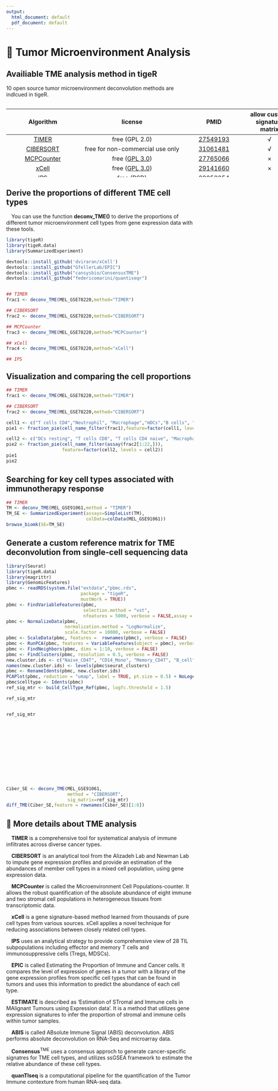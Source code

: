---
output:
  html_document: default
  pdf_document: default
---
# 🌱 Tumor Microenvironment Analysis

## Availiable TME analysis method in tigeR

10 open source tumor microenvironment deconvolution methods are indlcued in tigeR.

::: {style="width:780px; height:200px; overflow-y: scroll; overflow-x: hidden;"}
|                                 Algorithm                                  |                                                    license                                                    |                         PMID                          |  allow custom signature matrix  |
|:--------------------:|:------------------------------:|:----------------:|:--------------:|
|                    [TIMER](http://cistrome.org/TIMER/)                     |                                                free (GPL 2.0)                                                 | [27549193](https://pubmed.ncbi.nlm.nih.gov/27549193/) | √ |
|                [CIBERSORT](https://cibersortx.stanford.edu/)                |                                       free for non-commercial use only                                        | [31061481](https://pubmed.ncbi.nlm.nih.gov/31061481/) | √ |
|             [MCPCounter](https://github.com/ebecht/MCPcounter)             |               free ([GPL 3.0](https://github.com/ebecht/MCPcounter/blob/master/Source/License))               | [27765066](https://pubmed.ncbi.nlm.nih.gov/27765066/) | × |
|                      [xCell](http://xcell.ucsf.edu/)                       |                  free ([GPL 3.0](https://github.com/dviraran/xCell/blob/master/DESCRIPTION))                  | [29141660](https://pubmed.ncbi.nlm.nih.gov/29141660/) | × |
|             [IPS](https://github.com/icbi-lab/Immunophenogram)             |                                                  free (BSD)                                                   | [28052254](https://pubmed.ncbi.nlm.nih.gov/28052254/) | × |
|             [EPIC](https://gfellerlab.shinyapps.io/EPIC_1-1/)              | free for non-commercial use only ([Academic License](https://github.com/GfellerLab/EPIC/blob/master/LICENSE)) | [29130882](https://pubmed.ncbi.nlm.nih.gov/29130882/) | √ |
|           [ESTIMATE](https://gfellerlab.shinyapps.io/EPIC_1-1/)            |               free ([GPL 2.0](https://bioinformatics.mdanderson.org/public-software/estimate/))               | [24113773](https://pubmed.ncbi.nlm.nih.gov/24113773/) | × |
|              [ABIS](https://giannimonaco.shinyapps.io/ABIS/)               |                            free ([GPL 2.0](https://github.com/giannimonaco/ABIS))                             | [30726743](https://pubmed.ncbi.nlm.nih.gov/30726743/) | √ |
| [ConsensusTME](https://olliecast.shinyapps.io/Deconvolution_Benchmarking/) |              free ([GPL 3.0](https://github.com/cansysbio/ConsensusTME/blob/master/LICENSE.md))               | [31641033](https://pubmed.ncbi.nlm.nih.gov/31641033/) | × |
|       [quanTIseq](http://icbi.at/software/quantiseq/doc/index.html)        |                                                  free (BSD)                                                   | [31126321](https://pubmed.ncbi.nlm.nih.gov/31126321/) | × |
:::

## Derive the proportions of different TME cell types

 You can use the function **deconv_TME()** to derive the proportions of different tumor microenvironment cell types from gene expression data with these tools.
```{r include=FALSE}
library(tigeR)
library(tigeR.data)
library(SummarizedExperiment)
```

```{r}
devtools::install_github('dviraran/xCell')
devtools::install_github("GfellerLab/EPIC")
devtools::install_github("cansysbio/ConsensusTME")
devtools::install_github("federicomarini/quantiseqr")
```
::: {style="width:780px; height:200px; overflow-y: scroll; overflow-x: hidden;"}
```{r echo=TRUE, message=FALSE, warning=FALSE}
## TIMER
frac1 <- deconv_TME(MEL_GSE78220,method="TIMER")

## CIBERSORT
frac2 <- deconv_TME(MEL_GSE78220,method="CIBERSORT")

## MCPCounter
frac3 <- deconv_TME(MEL_GSE78220,method="MCPCounter")

## xCell
frac4 <- deconv_TME(MEL_GSE78220,method="xCell")

## IPS
frac5 <- deconv_TME(MEL_GSE78220,method="IPS")

## EPIC
frac6 <- deconv_TME(MEL_GSE78220,method="epic")

## ESTIMATE
frac7 <- deconv_TME(MEL_GSE78220,method="ESTIMATE")

## ABIS
frac8 <- deconv_TME(MEL_GSE78220,method="ABIS")

## ConsensusTME
frac9 <- deconv_TME(MEL_GSE78220,method="ConsensusTME")

## quanTIseq
frac10 <- deconv_TME(MEL_GSE78220,method="quanTIseq")
```
:::

## Visualization and comparing the cell proportions

```{r echo=TRUE, fig.width=26}
## TIMER
frac1 <- deconv_TME(MEL_GSE78220,method="TIMER")

## CIBERSORT
frac2 <- deconv_TME(MEL_GSE78220,method="CIBERSORT")

cell1 <- c("T cells CD4","Neutrophil", "Macrophage","mDCs","B cells", "T cells CD8")
pie1 <- fraction_pie(cell_name_filter(frac1),feature=factor(cell1, levels = cell1))

cell2 <- c("DCs resting", "T cells CD8", "T cells CD4 naive", "Macrophages M2", "Yd T cells", "Monocytes","Mast cells resting", "Neutrophils", "Tregs","B cells naive")
pie2 <- fraction_pie(cell_name_filter(assay(frac2[1:22,])),
                     feature=factor(cell2, levels = cell2))
pie1
pie2
```

## Searching for key cell types associated with immunotherapy response

```{r echo=TRUE, message=FALSE, warning=FALSE}
## TIMER
TM <- deconv_TME(MEL_GSE91061,method = "TIMER")
TM_SE <- SummarizedExperiment(assays=SimpleList(TM),
                              colData=colData(MEL_GSE91061))
browse_biomk(SE=TM_SE)
```

## Generate a custom reference matrix for TME deconvolution from single-cell sequencing data
```{r message=FALSE, warning=FALSE}
library(Seurat)
library(tigeR.data)
library(magrittr)
library(GenomicFeatures)
pbmc <- readRDS(system.file("extdata","pbmc.rds",
                            package = "tigeR",
                            mustWork = TRUE))
pbmc <- FindVariableFeatures(pbmc, 
                             selection.method = "vst", 
                             nfeatures = 5000, verbose = FALSE,assay = "RNA")
pbmc <- NormalizeData(pbmc, 
                      normalization.method = "LogNormalize", 
                      scale.factor = 10000, verbose = FALSE)
pbmc <- ScaleData(pbmc, features =  rownames(pbmc), verbose = FALSE)
pbmc <- RunPCA(pbmc, features = VariableFeatures(object = pbmc), verbose = FALSE)
pbmc <- FindNeighbors(pbmc, dims = 1:10, verbose = FALSE)
pbmc <- FindClusters(pbmc, resolution = 0.5, verbose = FALSE)
new.cluster.ids <- c("Naive_CD4T", "CD14_Mono", "Memory_CD4T", "B_cell", "CD8T", "FCGR3A_Mono", "NK", "DC", "Platelet")
names(new.cluster.ids) <- levels(pbmc$seurat_clusters)
pbmc <- RenameIdents(pbmc, new.cluster.ids)
PCAPlot(pbmc, reduction = "umap", label = TRUE, pt.size = 0.5) + NoLegend()
pbmc$celltype <- Idents(pbmc)
ref_sig_mtr <- build_CellType_Ref(pbmc, logfc.threshold = 1.5)
```

```{r eval=FALSE}
ref_sig_mtr
```

::: {style="width:780px; height:200px; overflow-y: scroll; overflow-x: hidden;"}
```{r eval=TRUE,message=FALSE, warning=FALSE}
ref_sig_mtr
```
:::

```{r message=FALSE, warning=FALSE}
Ciber_SE <- deconv_TME(MEL_GSE91061,
                       method = "CIBERSORT",
                       sig_matrix=ref_sig_mtr)
diff_TME(Ciber_SE,feature = rownames(Ciber_SE)[1:8])
```

## 📝 More details about TME analysis {.unnumbered}

 **TIMER** is a comprehensive tool for systematical analysis of immune infiltrates across diverse cancer types.

 **CIBERSORT** is an analytical tool from the Alizadeh Lab and Newman Lab to impute gene expression profiles and provide an estimation of the abundances of member cell types in a mixed cell population, using gene expression data.

 **MCPCounter** is called the Microenvironment Cell Populations-counter. It allows the robust quantification of the absolute abundance of eight immune and two stromal cell populations in heterogeneous tissues from transcriptomic data.

 **xCell** is a gene signature-based method learned from thousands of pure cell types from various sources. xCell applies a novel technique for reducing associations between closely related cell types.

 **IPS** uses an analytical strategy to provide comprehensive view of 28 TIL subpopulations including effector and memory T cells and immunosuppressive cells (Tregs, MDSCs).

 **EPIC** is called Estimating the Proportion of Immune and Cancer cells. It compares the level of expression of genes in a tumor with a library of the gene expression profiles from specific cell types that can be found in tumors and uses this information to predict the abundance of each cell type.

 **ESTIMATE** is described as ‘Estimation of STromal and Immune cells in MAlignant Tumours using Expression data'. It is a method that utilizes gene expression signatures to infer the proportion of stromal and immune cells within tumor samples.

 **ABIS** is called ABsolute Immune Signal (ABIS) deconvolution. ABIS performs absolute deconvolution on RNA-Seq and microarray data.
 
 **Consensus**<sup>TME</sup> uses a consensus approch to generate cancer-specific signatres for TME cell types, and utilizes ssGSEA framework to estimate the relative abundance of these cell types.

 **quanTIseq** is a computational pipeline for the quantification of the Tumor Immune contexture from human RNA-seq data.
